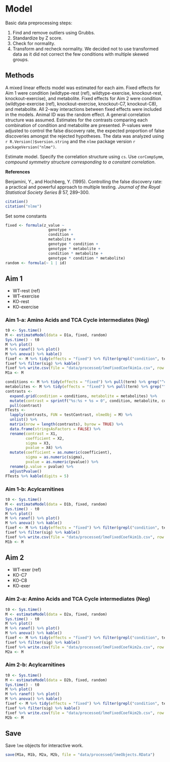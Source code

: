 # Model

Basic data preprocessing steps:

1. Find and remove outliers using Grubbs.
2. Standardize by Z score.
3. Check for normality.
4. Transform and recheck normality. We decided not to use transformed data as it did not correct the few conditions with multiple skewed groups.


## Methods

A mixed linear effects model was estimated for each aim.
Fixed effects for Aim 1 were condition (wildtype-rest (ref), wildtype-exercise, knockout-rest, knockout-exercise), and metabolite.
Fixed effects for Aim 2 were condition (wildtype-exercise (ref), knockout-exercise, knockout-C7, knockout-C8), and metabolite.
All 2-way interactions between fixed effects were included in the models.
Animal ID was the random effect.
A general correlation structure was assumed.
Estimates for the contrasts comparing each combination of condition and metabolite are presented.
P-values were adjusted to control the false discovery rate, the expected proportion of false discoveries amongst the rejected hypotheses.
The data was analyzed using `r R.Version()$version.string` and the `nlme` package version `r packageVersion("nlme")`.

Estimate model.
Specify the correlation structure using `cs`.
Use `corCompSymm`, *compound symmetry structure corresponding to a constant correlation*.

**References**

Benjamini, Y., and Hochberg, Y.
(1995).
Controlling the false discovery rate: a practical and powerful approach to multiple testing.
*Journal of the Royal Statistical Society Series B* 57, 289–300.

```r
citation()
citation("nlme")
```

Set some constants

```r
fixed <- formula(z_value ~
                   genotype +
                   condition +
                   metabolite +
                   genotype * condition +
                   genotype * metabolite +
                   condition * metabolite +
                   genotype * condition * metabolite)
random <- formula(~ 1 | id)
```


## Aim 1

* WT-rest (ref)
* WT-exercise
* KO-rest
* KO-exercise

### Aim 1-a: Amino Acids and TCA Cycle intermediates (Neg)

```r
t0 <- Sys.time()
M <- estimateModel(data = D1a, fixed, random)
Sys.time() - t0
M %>% plot()
M %>% ranef() %>% plot()
M %>% anova() %>% kable()
fixef <- M %>% tidy(effects = "fixed") %>% filter(grepl("condition", term)) %>% adjustPvalue()
fixef %>% filter(sig) %>% kable()
fixef %>% write.csv(file = "data/processed/lmeFixedCoefAim1a.csv", row.names = FALSE)
M1a <- M
```

```r
conditions <- M %>% tidy(effects = "fixed") %>% pull(term) %>% grep("^cond", ., value = TRUE) %>% grep(":", ., invert = TRUE, value = TRUE)
metabolites <- M %>% tidy(effects = "fixed") %>% pull(term) %>% grep("^meta", ., value = TRUE)
contrasts <- 
  expand.grid(condition = conditions, metabolite = metabolites) %>%
  mutate(contrast = sprintf("%s:%s + %s = 0", condition, metabolite, condition)) %>%
  pull(contrast)
FTests <-
  lapply(contrasts, FUN = testContrast, nlmeObj = M) %>%
  unlist() %>%
  matrix(nrow = length(contrasts), byrow = TRUE) %>%
  data.frame(stringsAsFactors = FALSE) %>%
  rename(contrast = X1,
         coefficient = X2,
         sigma = X3,
         pvalue = X4) %>%
  mutate(coefficient = as.numeric(coefficient),
         sigma = as.numeric(sigma),
         pvalue = as.numeric(pvalue)) %>%
  rename(p.value = pvalue) %>%
  adjustPvalue()
FTests %>% kable(digits = 5)
```

### Aim 1-b: Acylcarnitines

```r
t0 <- Sys.time()
M <- estimateModel(data = D1b, fixed, random)
Sys.time() - t0
M %>% plot()
M %>% ranef() %>% plot()
M %>% anova() %>% kable()
fixef <- M %>% tidy(effects = "fixed") %>% filter(grepl("condition", term)) %>% adjustPvalue()
fixef %>% filter(sig) %>% kable()
fixef %>% write.csv(file = "data/processed/lmeFixedCoefAim1b.csv", row.names = FALSE)
M1b <- M
```


## Aim 2

* WT-exer (ref)
* KO-C7
* KO-C8
* KO-exer

### Aim 2-a: Amino Acids and TCA Cycle intermediates (Neg)

```r
t0 <- Sys.time()
M <- estimateModel(data = D2a, fixed, random)
Sys.time() - t0
M %>% plot()
M %>% ranef() %>% plot()
M %>% anova() %>% kable()
fixef <- M %>% tidy(effects = "fixed") %>% filter(grepl("condition", term)) %>% adjustPvalue()
fixef %>% filter(sig) %>% kable()
fixef %>% write.csv(file = "data/processed/lmeFixedCoefAim2a.csv", row.names = FALSE)
M2a <- M
```

### Aim 2-b: Acylcarnitines

```r
t0 <- Sys.time()
M <- estimateModel(data = D2b, fixed, random)
Sys.time() - t0
M %>% plot()
M %>% ranef() %>% plot()
M %>% anova() %>% kable()
fixef <- M %>% tidy(effects = "fixed") %>% filter(grepl("condition", term)) %>% adjustPvalue()
fixef %>% filter(sig) %>% kable()
fixef %>% write.csv(file = "data/processed/lmeFixedCoefAim2b.csv", row.names = FALSE)
M2b <- M
```


## Save

Save `lme` objects for interactive work.

```r
save(M1a, M1b, M2a, M2b, file = "data/processed/lmeObjects.RData")
```
